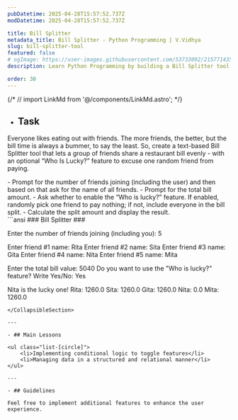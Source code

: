 ```yaml
---
pubDatetime: 2025-04-28T15:57:52.737Z
modDatetime: 2025-04-28T15:57:52.737Z

title: Bill Splitter
metadata_title: Bill Splitter - Python Programming | V.Vidhya
slug: bill-splitter-tool
featured: false
# ogImage: https://user-images.githubusercontent.com/53733092/215771435-25408246-2309-4f8b-a781-1f3d93bdf0ec.png
description: Learn Python Programming by building a Bill Splitter tool for your friends.

order: 30
---
```


{/* // import LinkMd from '@/components/LinkMd.astro'; */}

- ## Task

Everyone likes eating out with friends. The more friends, the better, but the bill time is always a bummer, to say the least.
So, create a text-based Bill Splitter tool that lets a group of friends share a restaurant bill evenly - with an optional “Who Is Lucky?” 
feature to excuse one random friend from paying.

<CollapsibleSection title="Instructions">
- Prompt for the number of friends joining (including the user) and then based on that ask for the name of all friends.
- Prompt for the total bill amount.
- Ask whether to enable the “Who is lucky?” feature. If enabled, randomly pick one friend to pay nothing; if not, include everyone in the bill split.
- Calculate the split amount and display the result.
</CollapsibleSection>

<div class="w-full my-2"></div>

<CollapsibleSection title="Expected Output">
```ansi
### Bill Splitter ###

Enter the number of friends joining (including you): 5

Enter friend #1 name: Rita
Enter friend #2 name: Sita
Enter friend #3 name: Gita
Enter friend #4 name: Nita
Enter friend #5 name: Mita

Enter the total bill value: 5040
Do you want to use the "Who is lucky?" feature? Write Yes/No: Yes

Nita is the lucky one!
Rita: 1260.0
Sita: 1260.0
Gita: 1260.0
Nita: 0.0
Mita: 1260.0
```
</CollapsibleSection>

---

- ## Main Lessons

<ul class="list-[circle]">
    <li>Implementing conditional logic to toggle features</li>
    <li>Managing data in a structured and relational manner</li>
</ul>

---

- ## Guidelines

Feel free to implement additional features to enhance the user experience.
